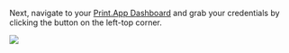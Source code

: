 Next, navigate to your [Print.App Dashboard](https://admin.print.app/domains) and grab your credentials by clicking the button on the left-top corner.
<Frame>
    <img class="rounded-md" src="../../images/copy-domain.png" />
</Frame>
<br/>